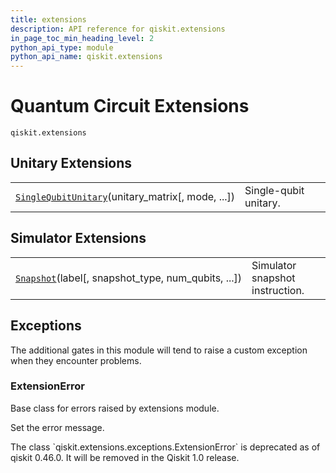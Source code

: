 ```yaml
---
title: extensions
description: API reference for qiskit.extensions
in_page_toc_min_heading_level: 2
python_api_type: module
python_api_name: qiskit.extensions
---
```


<span id="module-qiskit.extensions" />

<span id="qiskit-extensions" />

<span id="quantum-circuit-extensions-qiskit-extensions" />

# Quantum Circuit Extensions

<span id="module-qiskit.extensions" />

`qiskit.extensions`

## Unitary Extensions

|                                                                                                                                    |                       |
| ---------------------------------------------------------------------------------------------------------------------------------- | --------------------- |
| [`SingleQubitUnitary`](qiskit.extensions.SingleQubitUnitary "qiskit.extensions.SingleQubitUnitary")(unitary\_matrix\[, mode, ...]) | Single-qubit unitary. |

## Simulator Extensions

|                                                                                                                   |                                 |
| ----------------------------------------------------------------------------------------------------------------- | ------------------------------- |
| [`Snapshot`](qiskit.extensions.Snapshot "qiskit.extensions.Snapshot")(label\[, snapshot\_type, num\_qubits, ...]) | Simulator snapshot instruction. |

## Exceptions

The additional gates in this module will tend to raise a custom exception when they encounter problems.

### ExtensionError

<Class id="qiskit.extensions.ExtensionError" github="https://github.com/qiskit/qiskit/tree/stable/0.46/qiskit/extensions/exceptions.py" signature="qiskit.extensions.ExtensionError(*message)" modifiers="exception">
  Base class for errors raised by extensions module.

  Set the error message.

  <Admonition title="Deprecated since version 0.46.0" type="danger">
    The class `qiskit.extensions.exceptions.ExtensionError` is deprecated as of qiskit 0.46.0. It will be removed in the Qiskit 1.0 release.
  </Admonition>
</Class>

